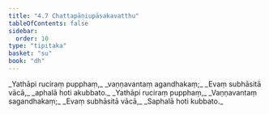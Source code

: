 ```yaml
---
title: "4.7 Chattapāṇiupāsakavatthu"
tableOfContents: false
sidebar:
  order: 10
type: "tipitaka"
basket: "su"
book: "dh"
---
```



<DynamicBreadcrumb />

<Division number="51" book="dh">

<Paragraph number="55" type="verses" book="dh">
_Yathāpi ruciraṃ pupphaṃ,_  
_vaṇṇavantaṃ agandhakaṃ;_  
_Evaṃ subhāsitā vācā,_  
_aphalā hoti akubbato._  

</Paragraph>

</Division>
<Division number="52" book="dh">

<Paragraph number="56" type="verses" book="dh">
_Yathāpi ruciraṃ pupphaṃ,_  
_Vaṇṇavantaṃ sagandhakaṃ;_  
_Evaṃ subhāsitā vācā,_  
_Saphalā hoti kubbato._
</Paragraph>
</Division>